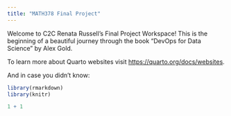 ```yaml
---
title: "MATH378 Final Project"
---
```


Welcome to C2C Renata Russell's Final Project Workspace! This is the beginning of a beautiful journey through the book "DevOps for Data Science" by Alex Gold.

To learn more about Quarto websites visit <https://quarto.org/docs/websites>.

And in case you didn't know:

```r
library(rmarkdown)
library(knitr)

1 + 1
```
